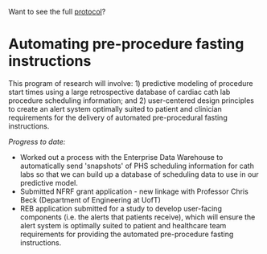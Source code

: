 <TopSection>

Want to see the full [protocol](https://auto-fasting.netlify.app)?
#  Automating pre-procedure fasting instructions

</TopSection>

This program of research will involve: 1) predictive modeling of procedure start times using a large retrospective database of cardiac cath lab procedure scheduling information; and 2) user-centered design principles to create an alert system optimally suited to patient and clinician requirements for the delivery of automated pre-procedural fasting instructions.

*Progress to date:*

- Worked out a process with the Enterprise Data Warehouse to automatically send 'snapshots' of PHS scheduling information for cath labs so that we can build up a database of scheduling data to use in our predictive model.        
- Submitted NFRF grant application - new linkage with Professor Chris Beck (Department of Engineering at UofT)
- REB application submitted for a study to develop user-facing components (i.e. the alerts that patients receive), which will ensure the alert system is optimally suited to patient and healthcare team requirements for providing the automated pre-procedure fasting instructions.